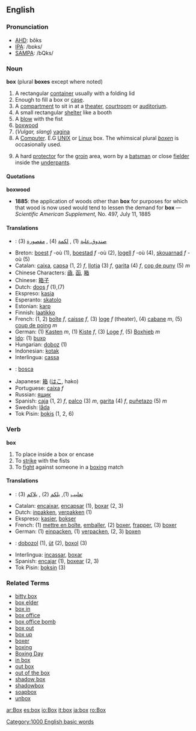 ==English==

===Pronunciation===
*[[w:AHD|AHD]]: bŏks
*[[w:IPA|IPA]]: /bɒks/
*[[w:SAMPA|SAMPA]]: /bQks/

===Noun===
'''box''' (plural '''boxes''' except where noted)

# A rectangular [[container]] usually with a folding lid
# Enough to fill a box or [[case]].
# A [[compartment]] to sit in at a [[theater]], [[courtroom]] or [[auditorium]].
# A small rectangular [[shelter]] like a booth
# A [[blow]] with the fist
# [[boxwood]]
# (''Vulgar, slang'') [[vagina]]
# A [[Computer]]. E.G [[UNIX]] or [[Linux]] box.  The whimsical plural ''[[boxen]]'' is occasionally used.
# {{Cricket}} A hard [[protector]] for the [[groin]] area, worn by a [[batsman]] or close [[fielder]] inside the [[underpants]].

====Quotations====
'''boxwood'''
*'''1885''': the application of woods other than '''box''' for purposes for which that wood is now used would tend to lessen the demand for '''box''' &mdash; ''Scientific American Supplement,'' No. 497, July 11, 1885

==== Translations ====
*{{ar}}: [[صندوق]],[[علبة]] (1) , [[لكمة]] (4) , [[مقصورة]] (3)
*Breton: [[boest]] ''f'' -où (1), [[boestad]] ''f'' -où (2), [[logell]] ''f'' -où (4), [[skouarnad]] ''f'' -où (5)
*Catalan: [[caixa]], [[capsa]] (1, 2) ''f'', [[llotja]] (3) ''f'', [[garita]] (4) ''f'', [[cop de puny]] (5) ''m''
*Chinese Characters: [[凾]], [[函]], [[箱]]
*Chinese: [[箱子]]
*Dutch: [[doos]] ''f'' (1),(7)
*Ekspreso: [[kasia]]
*Esperanto: [[skatolo]]
*Estonian: [[karp]]
*Finnish: [[laatikko]]
*French: (1, 2) [[boîte]] ''f'', [[caisse]] ''f'', (3) [[loge]] ''f'' (theater), (4) [[cabane]] ''m'', (5) [[coup de poing]] ''m''
*German: (1) [[Kasten]] ''m'', (1) [[Kiste]] ''f'', (3) [[Loge]] ''f'', (5) [[Boxhieb]] ''m'' 
*[[Ido]]: (1) [[buxo]]
*Hungarian: [[doboz]] (1)
*Indonesian: [[kotak]]
*Interlingua: [[cassa]]
*{{ga}}: [[bosca]]
*Japanese: [[箱]] ([[はこ]], hako)
*Portuguese: [[caixa]] ''f''
*Russian: [[ящик]]
*Spanish: [[caja]] (1, 2) ''f'', [[palco]] (3) ''m'', [[garita]] (4) ''f'', [[puñetazo]] (5) ''m''
*Swedish: [[låda]]
*Tok Pisin: [[bokis]] (1, 2, 6)

===Verb===
'''box'''

# To place inside a box or encase
# To [[strike]] with the fists
# To [[fight]] against someone in a [[boxing]] match

====Translations====
*{{ar}}: [[تعليب]] (1), [[يلكم]] (2) , [[يلاكم]] (3)
*Catalan: [[encaixar]], [[encapsar]] (1), [[boxar]] (2, 3)
*Dutch: [[inpakken]], [[verpakken]] (1)
*Ekspreso: [[kasier]], [[bokser]]
*French: (1) [[mettre en boîte]], [[emballer]], (2) [[boxer]], [[frapper]], (3) [[boxer]]
*German: (1) [[einpacken]], (1) [[verpacken]], (2, 3) [[boxen]]
*{{hu}}: [[dobozol]] (1), [[üt]] (2), [[boxol]] (3)
*Interlingua: [[incassar]], [[boxar]]
*Spanish: [[encajar]] (1), [[boxear]] (2, 3)
*Tok Pisin: [[boksin]] (3)

===Related Terms===
*[[bitty box]]
*[[box elder]]
*[[box in]]
*[[box office]]
*[[box office bomb]]
*[[box out]]
*[[box up]]
*[[boxer]]
*[[boxing]]
*[[Boxing Day]]
*[[in box]]
*[[out box]]
*[[out of the box]]
*[[shadow box]] <!-- noun -->
*[[shadowbox]] <!-- verb -->
*[[soapbox]]
*[[unbox]]

[[Category:1000 English basic words]]

[[ar:Box]]
[[es:box]]
[[io:Box]]
[[it:box]]
[[ja:box]]
[[ro:Box]]